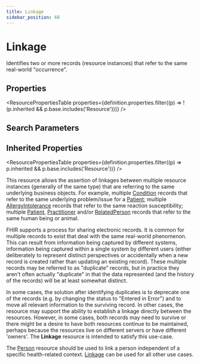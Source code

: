 ```yaml
---
title: Linkage
sidebar_position: 68
---
```



# Linkage

Identifies two or more records (resource instances) that refer to the same real-world "occurrence".

<Tabs queryString="section">
<TabItem value="schema" label="Schema" default>

## Properties

<ResourcePropertiesTable
  properties={definition.properties.filter((p) => !(p.inherited && p.base.includes('Resource')))}
/>

## Search Parameters

<SearchParamsTable searchParams={definition.searchParameters} />

## Inherited Properties

<ResourcePropertiesTable properties={definition.properties.filter((p) => p.inherited && p.base.includes('Resource'))} />

</TabItem>
  <TabItem value="usage" label="Usage">
    <div> <a name="bnc"></a>  <p> This resource allows the assertion of linkages between multiple resource instances (generally of the same type) that are referring to the same underlying business objects.  For example, multiple <a href="/docs/api/fhir/resources/condition">Condition</a> records that refer to the same underlying problem/issue for a <a href="/docs/api/fhir/resources/patient">Patient</a>; multiple <a href="/docs/api/fhir/resources/allergyintolerance">AllergyIntolerance</a> records that refer to the same reaction susceptibility; multiple <a href="/docs/api/fhir/resources/patient">Patient</a>, <a href="/docs/api/fhir/resources/practitioner">Practitioner</a> and/or <a href="/docs/api/fhir/resources/relatedperson">RelatedPerson</a> records that refer to the same human being or animal. </p> <p> FHIR supports a process for sharing electronic records.  It is common for multiple records to exist that deal with the same real-world phenomenon.  This can result from information being captured by different systems, information being captured within a single system by different users (either deliberately to represent distinct perspectives or accidentally when a new record is created rather than updating an existing record).  These multiple records may be referred to as "duplicate" records, but in practice they aren't often actually "duplicate" in that the data represented (and the history of the records) will be at least somewhat distinct. </p> <p> In some cases, the solution after identifying duplicates is to deprecate one of the records (e.g. by changing the status to "Entered in Error") and to move all relevant information to the surviving record.  In other cases, the resource may support the ability to establish a linkage directly between the resources.  However, in some cases, both records may need to survive or there might be a desire to have both resources continue to be maintained, perhaps because the resources live on different servers or have different 'owners'.  The <b>Linkage</b> resource is intended to satisfy this use-case. </p>  </div>
    </TabItem>
  <TabItem value="relationships" label="Relationships">
    <div>  <p> The <a href="/docs/api/fhir/resources/person">Person</a> resource should be used to link a person independent of a specific health-related context. <a href="/docs/api/fhir/resources/linkage">Linkage</a> can be used for all other use cases. </p> </div>
    </TabItem>


</Tabs>

